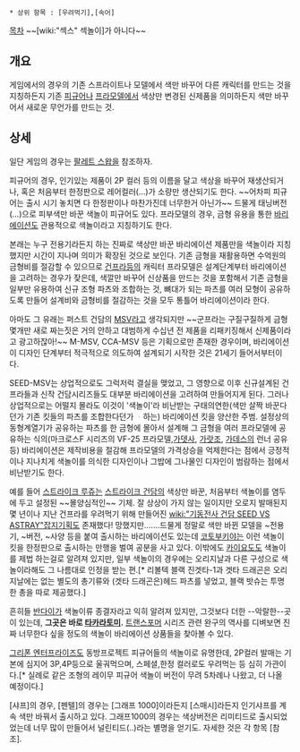  * 상위 항목 : [우려먹기],[속어]
[[목차]]
~~[wiki:"섹스" 섹놀이]가 아니다~~
== 개요 ==
게임에서의 경우의 기존 스프라이트나 모델에서 색만 바꾸어 다른 캐릭터를 만드는 것을 지칭하든지 기존 [[피규어]]나 [[프라모델]]에서 색상만 변경된 신제품을 의미하든지 색만 바꾸어서 새로운 무언가를 만드는 것.
== 상세 ==
일단 게임의 경우는  [[팔레트 스왑]]을 참조하자.

피규어의 경우, 인기있는 제품이 2P 컬러 등의 이름을 달고 색상을 바꾸어 재생산되거나, 혹은 처음부터 한정판으로 레어컬러(…)가 소량만 생산되기도 한다. ~~어차피 피규어는 출시 시기 놓치면 다 한정판이나 마찬가진데 너무한거 아닌가~~ 드물게 태닝버전(…)으로 피부색만 바꾼 색놀이 피규어도 있다.
프라모델의 경우, 금형 유용을 통한 [[바리에이션]]도 관용적으로 색놀이라고 지칭하기도 한다. 

본래는 누구 전용기라든지 하는 진짜로 색상만 바꾼 바리에이션 제품만을 색놀이라 지칭했지만 시간이 지나며 의미가 확장된 것으로 보인다. 기존 금형을 재활용하면 수억원의 금형비를 절감할 수 있으므로 [[건프라]]등의 캐릭터 프라모델은 설계단계부터 바리에이션을 고려하는 경우가 잦은데, 색깔만 바꾸어 신상품을 만드는 것을 포함해서 기존 금형을 일부만 유용하여 신규 조형 파츠와 조합하는 것, 뼈대가 되는 파츠를 여러 모형이 공유하도록 만들어 설계비와 금형비를 절감하는 것을 모두 통틀어 바리에이션이라 한다. 

아마도 그 유래는 퍼스트 건담의 [[MSV]]라고 생각되지만 ~~군프라는 구질구질하게 금형 몇개만 새로 짜는짓은 거의 안하고 대범하게 수십년 전 제품을 리패키징해서 신제품이라고 광고하잖아!~~ M-MSV, CCA-MSV 등은 기획으로만 존재한 경우이며, 바리에이션이 디자인 단계부터 적극적으로 의도하여 설계되기 시작한 것은 21세기 들어서부터이다. 

SEED-MSV는 상업적으로도 그럭저럭 결실을 맺었고, 그 영향으로 이후 신규설계된 건프라들과 신작 건담시리즈들도 대부분 바리에이션을 고려하여 만들어지게 된다. 그러나 상업적으로는 어떨지 몰라도 이것이 '색놀이'라 비난받는 구태의연한(색만 살짝 바꾼다던가 기존 킷들의 파츠를 조합한다던가 ᆞ하는) 바리에이션 킷을 양산한 주범. 설정상의 동형계열기가 공유하는 파츠를 한 금형에 몰아서 설계해 그 금형을 여러 프라모델에 공유하는 식의(마크로스F 시리즈의 VF-25 프라모델,[[가뎃사]], [[가랏조]], [[가데스]]의 런너 공유 등) 바리에이션은 제작비용을 절감해 프라모델의 가격상승을 억제한다는 점에서 긍정적이나 지나치게 색놀이를 의식한 디자인이나 그밥에 그나물인 디자인이 범람하는 점에서 비난받기도 한다.

예를 들어 [[스트라이크 루쥬]]는 [[스트라이크 건담]]의 색상만 바꾼, 처음부터 색놀이를 염두에 두고 설정된 ~~몰양심적인~~ 기체.  잘 상상이 가지 않는 일이지만 오로지 발매된지 몇 년이나 지난 건프라를 우려먹기 위해 만들어진 [[wiki:"기동전사 건담 SEED VS ASTRAY"잡지기획]]도 존재했다! 망했지만…….드물게 정말로 색만 바뀐 모델을 ~전용기, ~버전, ~사양 등을 붙여 출시하는 바리에이션도 있는데 [[코토부키야]]는 이런 색놀이 킷을 한정판으로 출시하는 만행을 벌여 공분을 사고 있다. 이밖에도  [[카이요도]]도 색놀이를 제법 하는걸로 알려져 있지만, 일부 색놀이의 경우에는 오리지날과 다른 구성으로 색놀이라해도 그 나름대로 인정을 받는 편.[* 리볼텍 블랙 진겟타-1과 겟타 드래곤은 오리지날에는 없는 별도의 총기류와 (겟타 드래곤은)헤드 파츠를 넣었고, 블랙 밧슈는 투명한 총을 따로 제공했다.]

흔히들 [[반다이]]가 색놀이류 종결자라고 익히 알려져 있지만, 그것보다 더한 --악랄한--곳이 있는데, '''그곳은 바로 [[타카라토미]].''' [[트랜스포머]] 시리즈 관련 완구의 역사를 디벼보면 진짜 너무한다 싶을 정도의 색놀이 바리에이션 상품들을 찾아볼 수 있다.

[[그리폰 엔터프라이즈]]도 동방프로젝트 피규어들의 색놀이로 유명한데, 2P컬러 발매는 기본에 심지어 3P,4P등으로 울궈먹으며, 스페셜,한정 컬러로도 우려먹는 등 심히 가관이다.[* 실례로 같은 조형의 레이무 피규어 색놀이 버전이 무려 5차례나 나왔고, 더 나올 예정이다.]

[샤프]의 경우, [펜텔]의 경우는 [그래프 1000]이라든지 [스매시]라든지 인기샤프를 계속 색만 바꿔서 출시하고 있다. 그래프1000의 경우는 색상버전은 리미티드로 출시되었었는데 너무 많이 만들어서 널린티드(..)라는 별명을 얻기도. 자세한 것은 각 항목 [참조].
